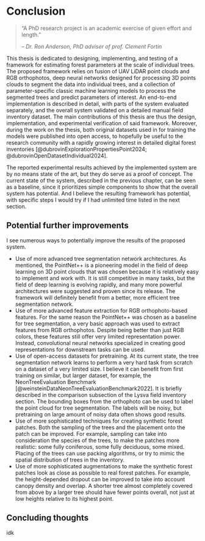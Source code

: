 # Conclusion {#sec-conclusion}

> "A PhD research project is an academic exercise of given effort and length." 
>
> – <cite>Dr. Ron Anderson, PhD adviser of prof. Clement Fortin</cite>

This thesis is dedicated to designing, implementing, and testing of a framework for estimating forest parameters at the scale of individual trees.
The proposed framework relies on fusion of UAV LiDAR point clouds and RGB orthophotos, deep neural networks designed for processing 3D points clouds to segment the data into individual trees, and a collection of parameter-specific classic machine learning models to process the segmented trees and predict parameters of interest.
An end-to-end implementation is described in detail, with parts of the system evaluated separately, and the overall system validated on a detailed manual field inventory dataset.
The main contributions of this thesis are thus the design, implementation, and experimental verification of said framework.
Moreover, during the work on the thesis, both original datasets used in for training the models were published into open access, to hopefully be useful to the research community with a rapidly growing interest in detailed digital forest inventories [@dubrovinExplorationPropertiesPoint2024; @dubrovinOpenDatasetIndividual2024].

The reported experimental results achieved by the implemented system are by no means state of the art, but they do serve as a proof of concept.
The current state of the system, described in the previous chapter, can be seen as a baseline, since it prioritizes simple components to show that the overall system has potential.
And I believe the resulting framework has potential, with specific steps I would try if I had unlimited time listed in the next section.

## Potential further improvements

I see numerous ways to potentially improve the results of the proposed system.

- Use of more advanced tree segmentation network architectures.
  As mentioned, the PointNet++ is a pioneering model in the field of deep learning on 3D point clouds that was chosen because it is relatively easy to implement and work with.
  It is still competitive in many tasks, but the field of deep learning is evolving rapidly, and many more powerful architectures were suggested and proven since its release.
  The framework will definitely benefit from a better, more efficient tree segmentation network.
- Use of more advanced feature extraction for RGB orthophoto-based features.
  For the same reason the PointNet++ was chosen as a baseline for tree segmentation, a very basic approach was used to extract features from RGB orthophotos.
  Despite being better than just RGB colors, these features still offer very limited representation power.
  Instead, convolutional neural networks specialized in creating good representations for downstream tasks can be used.
- Use of open-access datasets for pretraining.
  At its current state, the tree segmentation network learns to perform a very hard task from scratch on a dataset of a very limited size.
  I believe it can benefit from first training on similar, but larger dataset, for example, the NeonTreeEvaluation Benchmark [@weinsteinDataNeonTreeEvaluationBenchmark2022].
  It is briefly described in the comparison subsection of the Lysva field inventory section.
  The bounding boxes from the orthophoto can be used to label the point cloud for tree segmentation.
  The labels will be noisy, but pretraining on large amount of noisy data often shows good results.
- Use of more sophisticated techniques for creating synthetic forest patches.
  Both the sampling of the trees and the placement onto the patch can be improved.
  For example, sampling can take into consideration the species of the trees, to make the patches more realistic: some fully coniferous, some fully deciduous, some mixed.
  Placing of the trees can use packing algorithms, or try to mimic the spatial distribution of trees in the inventory.
- Use of more sophisticated augmentations to make the synthetic forest patches look as close as possible to real forest patches.
  For example, the height-depended dropout can be improved to take into account canopy density and overlap.
  A shorter tree almost completely covered from above by a larger tree should have fewer points overall, not just at low heights relative to its highest point.

## Concluding thoughts

idk
